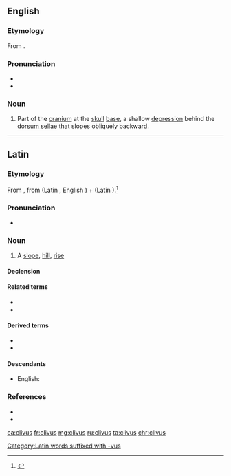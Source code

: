 ==English==
{{wikipedia|Clivus (anatomy)}}

===Etymology===
From {{etyl|la|en}} {{m|la|clīvus||slope, hill}}.

===Pronunciation===
* {{IPA|/ˈklaɪvəs/|lang=en}}
* {{hyphenation|cli|vus|lang=en}}

===Noun===
{{en-noun|clivi}}

# {{lb|en|anatomy}} Part of the [[cranium]] at the [[skull]] [[base]], a shallow [[depression]] behind the [[dorsum sellae]] that slopes obliquely backward.

----

==Latin==

===Etymology===
From {{etyl|ine-pro|la}} {{m|ine-pro||*ḱleywós}}, from {{etyl|ine-pro|la}} {{m|ine-pro|*ḱley-||to lean}} (Latin {{m|la|clīnō}}, English {{m|en|lean}}) + {{m|ine-pro|*-wós}} (Latin {{m|la|-vus}}).<ref>{{R:Online Etymology Dictionary|declivity}}</ref>

===Pronunciation===
* {{la-pronunc|clīvus|eccl=1}}

===Noun===
{{la-noun|clīvus||clīvī|m|second}}

# A [[slope]], [[hill]], [[rise]]

====Declension====
{{la-decl-2nd|clīv}}

====Related terms====
* {{l|la|clīnātus}}
* {{l|la|clīnō}}

====Derived terms====
* {{l|la|clīvōsus}}
* {{l|la|clīvulus}}

====Descendants====
* English: {{l|en|clivus}}

===References===
<references/>
* {{R:L&S}}
* {{R:Gaffiot}}

[[Category:Latin words suffixed with -vus]]

[[ca:clivus]]
[[fr:clivus]]
[[mg:clivus]]
[[ru:clivus]]
[[ta:clivus]]
[[chr:clivus]]